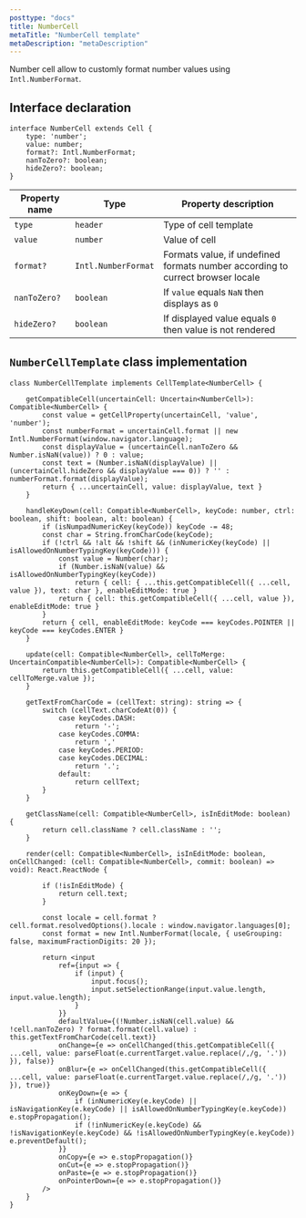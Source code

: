 ```yaml
---
posttype: "docs"
title: NumberCell
metaTitle: "NumberCell template"
metaDescription: "metaDescription"
---
```


Number cell allow to customly format number values using `Intl.NumberFormat`. 

## Interface declaration 

```tsx
interface NumberCell extends Cell {
    type: 'number';
    value: number;
    format?: Intl.NumberFormat;
    nanToZero?: boolean;
    hideZero?: boolean;
}
```

| Property name     | Type                  | Property description | 
| ------------      | -------------         | -------------------- |
| `type`            | `header`              | Type of cell template | 
| `value`           | `number`              | Value of cell | 
| `format?`         | `Intl.NumberFormat`   | Formats value, if undefined formats number according to currect browser locale | 
| `nanToZero?`      | `boolean`             | If `value` equals `NaN` then displays as `0` | 
| `hideZero?`       | `boolean`             | If displayed value equals `0` then value is not rendered | 

## `NumberCellTemplate` class implementation

```tsx
class NumberCellTemplate implements CellTemplate<NumberCell> {

    getCompatibleCell(uncertainCell: Uncertain<NumberCell>): Compatible<NumberCell> {
        const value = getCellProperty(uncertainCell, 'value', 'number');
        const numberFormat = uncertainCell.format || new Intl.NumberFormat(window.navigator.language);
        const displayValue = (uncertainCell.nanToZero && Number.isNaN(value)) ? 0 : value;
        const text = (Number.isNaN(displayValue) || (uncertainCell.hideZero && displayValue === 0)) ? '' : numberFormat.format(displayValue);
        return { ...uncertainCell, value: displayValue, text }
    }

    handleKeyDown(cell: Compatible<NumberCell>, keyCode: number, ctrl: boolean, shift: boolean, alt: boolean) {
        if (isNumpadNumericKey(keyCode)) keyCode -= 48;
        const char = String.fromCharCode(keyCode);
        if (!ctrl && !alt && !shift && (inNumericKey(keyCode) || isAllowedOnNumberTypingKey(keyCode))) {
            const value = Number(char);
            if (Number.isNaN(value) && isAllowedOnNumberTypingKey(keyCode))
                return { cell: { ...this.getCompatibleCell({ ...cell, value }), text: char }, enableEditMode: true }
            return { cell: this.getCompatibleCell({ ...cell, value }), enableEditMode: true }
        }
        return { cell, enableEditMode: keyCode === keyCodes.POINTER || keyCode === keyCodes.ENTER }
    }

    update(cell: Compatible<NumberCell>, cellToMerge: UncertainCompatible<NumberCell>): Compatible<NumberCell> {
        return this.getCompatibleCell({ ...cell, value: cellToMerge.value });
    }

    getTextFromCharCode = (cellText: string): string => {
        switch (cellText.charCodeAt(0)) {
            case keyCodes.DASH:
                return '-';
            case keyCodes.COMMA:
                return ','
            case keyCodes.PERIOD:
            case keyCodes.DECIMAL:
                return '.';
            default:
                return cellText;
        }
    }

    getClassName(cell: Compatible<NumberCell>, isInEditMode: boolean) {
        return cell.className ? cell.className : '';
    }

    render(cell: Compatible<NumberCell>, isInEditMode: boolean, onCellChanged: (cell: Compatible<NumberCell>, commit: boolean) => void): React.ReactNode {

        if (!isInEditMode) {
            return cell.text;
        }

        const locale = cell.format ? cell.format.resolvedOptions().locale : window.navigator.languages[0];
        const format = new Intl.NumberFormat(locale, { useGrouping: false, maximumFractionDigits: 20 });

        return <input
            ref={input => {
                if (input) {
                    input.focus();
                    input.setSelectionRange(input.value.length, input.value.length);
                }
            }}
            defaultValue={(!Number.isNaN(cell.value) && !cell.nanToZero) ? format.format(cell.value) : this.getTextFromCharCode(cell.text)}
            onChange={e => onCellChanged(this.getCompatibleCell({ ...cell, value: parseFloat(e.currentTarget.value.replace(/,/g, '.')) }), false)}
            onBlur={e => onCellChanged(this.getCompatibleCell({ ...cell, value: parseFloat(e.currentTarget.value.replace(/,/g, '.')) }), true)}
            onKeyDown={e => {
                if (inNumericKey(e.keyCode) || isNavigationKey(e.keyCode) || isAllowedOnNumberTypingKey(e.keyCode)) e.stopPropagation();
                if (!inNumericKey(e.keyCode) && !isNavigationKey(e.keyCode) && !isAllowedOnNumberTypingKey(e.keyCode)) e.preventDefault();
            }}
            onCopy={e => e.stopPropagation()}
            onCut={e => e.stopPropagation()}
            onPaste={e => e.stopPropagation()}
            onPointerDown={e => e.stopPropagation()}
        />
    }
}
```